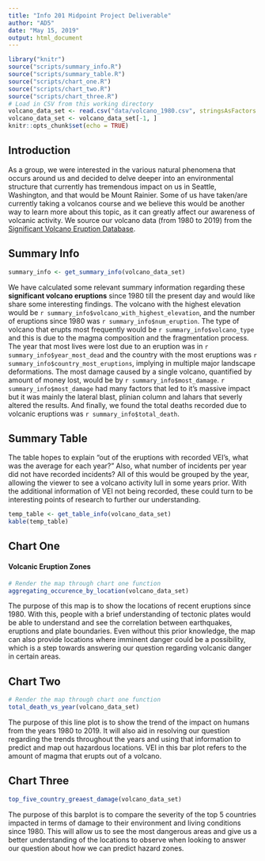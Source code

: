 ```yaml
---
title: "Info 201 Midpoint Project Deliverable"
author: "AD5"
date: "May 15, 2019"
output: html_document
---
```


```r
library("knitr")
source("scripts/summary_info.R")
source("scripts/summary_table.R")
source("scripts/chart_one.R")
source("scripts/chart_two.R")
source("scripts/chart_three.R")
# Load in CSV from this working directory
volcano_data_set <- read.csv("data/volcano_1980.csv", stringsAsFactors = FALSE)
volcano_data_set <- volcano_data_set[-1, ]
knitr::opts_chunk$set(echo = TRUE)
```

## Introduction

As a group, we were interested in the various natural phenomena that occurs around us and decided to delve deeper into an environmental structure that currently has tremendous impact on us in Seattle, Washington, and that would be Mount Rainier. Some of us have taken/are currently taking a volcanos course and we believe this would be another way to learn more about this topic, as it can greatly affect our awareness of volcanic activity. We source our volcano data (from 1980 to 2019) from the [Significant Volcano Eruption Database](https://www.ngdc.noaa.gov/nndc/servlet/ShowDatasets?dataset=102557&search_look=50&display_look=50).

## Summary Info

```r
summary_info <- get_summary_info(volcano_data_set)
```
We have calculated some relevant summary information regarding these **significant volcano eruptions**  since 1980 till the present day and would like share some interesting findings. The volcano with the highest elevation would be `r summary_info$volcano_with_highest_elevation`, and the number of eruptions since 1980 was `r summary_info$num_eruption`. The type of volcano that erupts most frequently would be `r summary_info$volcano_type` and this is due to the magma composition and the fragmentation process. The year that most lives were lost due to an eruption was in `r summary_info$year_most_dead` and the country with the most eruptions was `r summary_info$country_most_eruptions`, implying in multiple major landscape deformations. The most damage caused by a single volcano, quantified by amount of money lost, would be by `r summary_info$most_damage`. `r summary_info$most_damage` had many factors that led to it's massive impact but it was mainly the lateral blast, plinian column and lahars that severly altered the results. And finally, we found the total deaths recorded due to volcanic eruptions was `r summary_info$total_death`.

## Summary Table

The table hopes to explain "out of the eruptions with recorded VEI's, what was the average for each year?" Also, what number of incidents per year did not have recorded incidents? All of this would be grouped by the year, allowing the viewer to see a volcano activity lull in some years prior. With the additional information of VEI not being recorded, these could turn to be interesting points of research to further our understanding.

```r
temp_table <- get_table_info(volcano_data_set)
kable(temp_table)
```

## Chart One
#### Volcanic Eruption Zones
```r
# Render the map through chart one function
aggregating_occurence_by_location(volcano_data_set)
```

The purpose of this map is to show the locations of recent eruptions since 1980. With this, people with a brief understanding of tectonic plates would be able to understand and see the correlation between earthquakes, eruptions and plate boundaries. Even without this prior knowledge, the map can also provide locations where imminent danger could be a possibility, which is a step towards answering our question regarding volcanic danger in certain areas.

## Chart Two
```r
# Render the map through chart one function
total_death_vs_year(volcano_data_set)
```

The purpose of this line plot is to show the trend of the impact on humans from the years 1980 to 2019. It will also aid in resolving our question regarding the trends throughout the years and using that information to predict and map out hazardous locations. VEI in this bar plot refers to the amount of magma that erupts out of a volcano.

## Chart Three
```r
top_five_country_greaest_damage(volcano_data_set)
```

The purpose of this barplot is to compare the severity of the top 5 countries impacted in terms of damage to their environment and living conditions since 1980. This will allow us to see the most dangerous areas and give us a better understanding of the locations to observe when looking to answer our question about how we can predict hazard zones.